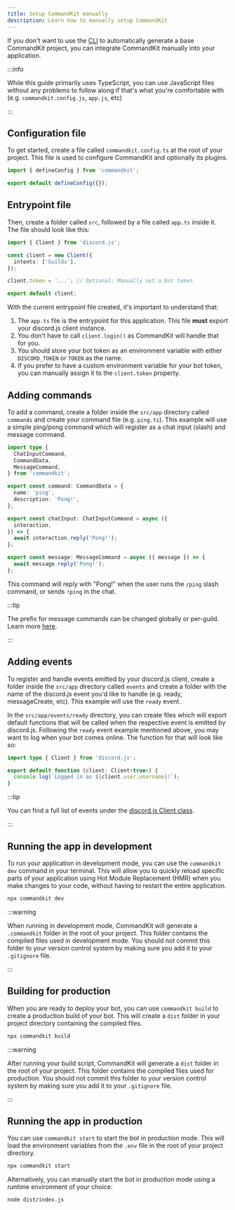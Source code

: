 ```yaml
---
title: Setup CommandKit manually
description: Learn how to manually setup CommandKit
---
```



If you don't want to use the
[CLI](../01-getting-started/02-setup-commandkit.mdx) to automatically
generate a base CommandKit project, you can integrate CommandKit
manually into your application.

:::info

While this guide primarily uses TypeScript, you can use JavaScript
files without any problems to follow along if that's what you're
comfortable with (e.g. `commandkit.config.js`, `app.js`, etc)

:::

## Configuration file

To get started, create a file called `commandkit.config.ts` at the
root of your project. This file is used to configure CommandKit and
optionally its plugins.

```ts title="commandkit.config.ts"
import { defineConfig } from 'commandkit';

export default defineConfig({});
```

## Entrypoint file

Then, create a folder called `src`, followed by a file called `app.ts`
inside it. The file should look like this:

```ts title="src/app.ts"
import { Client } from 'discord.js';

const client = new Client({
  intents: ['Guilds'],
});

client.token = '...'; // Optional: Manually set a bot token

export default client;
```

With the current entrypoint file created, it's important to understand
that:

1. The `app.ts` file is the entrypoint for this application. This file
   **must** export your discord.js client instance.
2. You don't have to call `client.login()` as CommandKit will handle
   that for you.
3. You should store your bot token as an environment variable with
   either `DISCORD_TOKEN` or `TOKEN` as the name.
4. If you prefer to have a custom environment variable for your bot
   token, you can manually assign it to the `client.token` property.

## Adding commands

To add a command, create a folder inside the `src/app` directory
called `commands` and create your command file (e.g. `ping.ts`). This
example will use a simple ping/pong command which will register as a
chat input (slash) and message command.

```ts title="src/app/commands/ping.ts"
import type {
  ChatInputCommand,
  CommandData,
  MessageCommand,
} from 'commandkit';

export const command: CommandData = {
  name: 'ping',
  description: 'Pong!',
};

export const chatInput: ChatInputCommand = async ({
  interaction,
}) => {
  await interaction.reply('Pong!');
};

export const message: MessageCommand = async ({ message }) => {
  await message.reply('Pong!');
};
```

This command will reply with "Pong!" when the user runs the `/ping`
slash command, or sends `!ping` in the chat.

:::tip

The prefix for message commands can be changed globally or per-guild.
Learn more
[here](../02-commands/05-custom-message-commands-prefix.mdx).

:::

## Adding events

To register and handle events emitted by your discord.js client,
create a folder inside the `src/app` directory called `events` and
create a folder with the name of the discord.js event you'd like to
handle (e.g. ready, messageCreate, etc). This example will use the
`ready` event.

In the `src/app/events/ready` directory, you can create files which
will export default functions that will be called when the respective
event is emitted by discord.js. Following the `ready` event example
mentioned above, you may want to log when your bot comes online. The
function for that will look like so:

```ts title="src/app/events/log.ts"
import type { Client } from 'discord.js';

export default function (client: Client<true>) {
  console.log(`Logged in as ${client.user.username}!`);
}
```

:::tip

You can find a full list of events under the
[discord.js Client class](https://discord.js.org/docs/packages/discord.js/main/Client:Class).

:::

## Running the app in development

To run your application in development mode, you can use the
`commandkit dev` command in your terminal. This will allow you to
quickly reload specific parts of your application using Hot Module
Replacement (HMR) when you make changes to your code, without having
to restart the entire application.

```sh npm2yarn
npx commandkit dev
```

:::warning

When running in development mode, CommandKit will generate a
`.commandkit` folder in the root of your project. This folder contains
the compiled files used in development mode. You should not commit
this folder to your version control system by making sure you add it
to your `.gitignore` file.

:::

## Building for production

When you are ready to deploy your bot, you can use `commandkit build`
to create a production build of your bot. This will create a `dist`
folder in your project directory containing the compiled files.

```sh
npx commandkit build
```

:::warning

After running your build script, CommandKit will generate a `dist`
folder in the root of your project. This folder contains the compiled
files used for production. You should not commit this folder to your
version control system by making sure you add it to your `.gitignore`
file.

:::

## Running the app in production

You can use `commandkit start` to start the bot in production mode.
This will load the environment variables from the `.env` file in the
root of your project directory.

```sh
npx commandkit start
```

Alternatively, you can manually start the bot in production mode using
a runtime environment of your choice:

```sh
node dist/index.js
```
